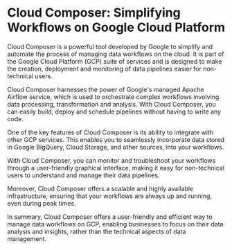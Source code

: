 

# **Cloud Composer: Simplifying Workflows on Google Cloud Platform**

Cloud Composer is a powerful tool developed by Google to simplify and automate the process of managing data workflows on the cloud. It is part of the Google Cloud Platform (GCP) suite of services and is designed to make the creation, deployment and monitoring of data pipelines easier for non-technical users.

Cloud Composer harnesses the power of Google's managed Apache Airflow service, which is used to orchestrate complex workflows involving data processing, transformation and analysis. With Cloud Composer, you can easily build, deploy and schedule pipelines without having to write any code.

One of the key features of Cloud Composer is its ability to integrate with other GCP services. This enables you to seamlessly incorporate data stored in Google BigQuery, Cloud Storage, and other sources, into your workflows.

With Cloud Composer, you can monitor and troubleshoot your workflows through a user-friendly graphical interface, making it easy for non-technical users to understand and manage their data pipelines.

Moreover, Cloud Composer offers a scalable and highly available infrastructure, ensuring that your workflows are always up and running, even during peak times.

In summary, Cloud Composer offers a user-friendly and efficient way to manage data workflows on GCP, enabling businesses to focus on their data analysis and insights, rather than the technical aspects of data management. 